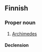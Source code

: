 ==Finnish==

===Proper noun===
{{wikipedia|lang=fi}}
{{fi-proper noun}}

# [[Archimedes]]

====Declension====
{{fi-decl-vieras|Arkhimed|||e|ä|nopl=1}}